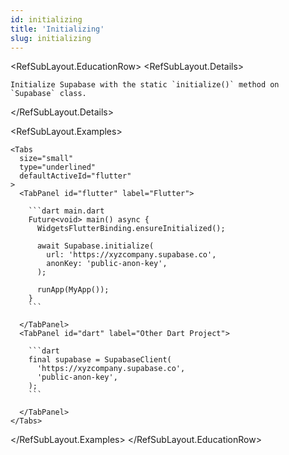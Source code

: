 ```yaml
---
id: initializing
title: 'Initializing'
slug: initializing
---
```


<RefSubLayout.EducationRow>
  <RefSubLayout.Details>

    Initialize Supabase with the static `initialize()` method on `Supabase` class.

  </RefSubLayout.Details>

  <RefSubLayout.Examples>

    <Tabs
      size="small"
      type="underlined"
      defaultActiveId="flutter"
    >
      <TabPanel id="flutter" label="Flutter">

        ```dart main.dart
        Future<void> main() async {
          WidgetsFlutterBinding.ensureInitialized();

          await Supabase.initialize(
            url: 'https://xyzcompany.supabase.co',
            anonKey: 'public-anon-key',
          );

          runApp(MyApp());
        }
        ```

      </TabPanel>
      <TabPanel id="dart" label="Other Dart Project">

        ```dart
        final supabase = SupabaseClient(
          'https://xyzcompany.supabase.co',
          'public-anon-key',
        );
        ```

      </TabPanel>
    </Tabs>

  </RefSubLayout.Examples>
</RefSubLayout.EducationRow>
